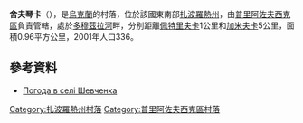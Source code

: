 {{coord|46|38|50|N|35|40|49|E|scale:100000|display=title}}

'''舍夫琴卡'''（{{lang-uk|Шевченка}}），是[[烏克蘭|烏克蘭]]的村落，位於該國東南部[[扎波羅熱州|扎波羅熱州]]，由[[普里阿佐夫西克區|普里阿佐夫西克區]]負責管轄，處於[[多穆茲拉河|多穆茲拉河]]畔，分別距離[[佩特里夫卡_(普里阿佐夫西克區)|佩特里夫卡]]1公里和[[加米夫卡|加米夫卡]]5公里，面積0.96平方公里，2001年人口336。

==參考資料==
* [http://weather.in.ua/ua/zaporozhskaja/28752 Погода в селі Шевченка]

[[Category:扎波羅熱州村落|Category:扎波羅熱州村落]]
[[Category:普里阿佐夫西克區村落|Category:普里阿佐夫西克區村落]]


{{Zaporizhia-geo-stub}}